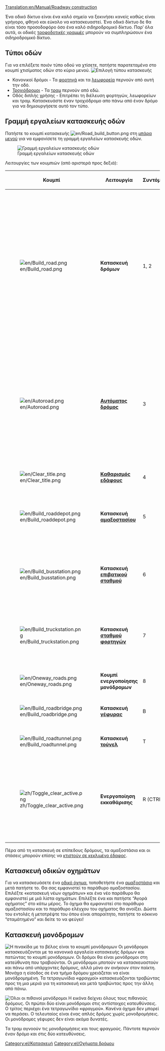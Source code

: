 [[Translation:en/Manual/Roadway construction]]
{{el/Πίνακας περιεχομένων}}

Ένα οδικό δίκτυο είναι ένα καλό σημείο να ξεκινήσει κανείς καθώς είναι γρήγορο, φθηνό και εύκολο να κατασκευαστεί. Ένα οδικό δίκτυο δε θα είναι τόσο προσοδοφόρο όσο ένα καλό σιδηροδρομικό δίκτυο. Παρ’ όλα αυτά, οι οδικές [[el/Τροφοδοτική γραμμή|τροφοδοτικές γραμμές]] μπορούν να συμπληρώσουν ένα σιδηροδρομικό δίκτυο.

==Τύποι οδών==
Για να επιλέξετε ποιόν τύπο οδού να χτίσετε, πατήστε παρατεταμένα στο κουμπί χτισίματος οδών στο κύριο μενού.
[[File:en/Roadmenu.png|none|frame|Επιλογή τύπου κατασκευής]]
* Κανονικοί δρόμοι - Τα [[el/Φορτηγό|φορτηγά]] και τα [[el/Λεωφορείο|λεωφορεία]] περνούν από αυτή την οδό.
* [[el/Τροχιόδρομος|Τροχιόδρομοι]] - Τα [[el/Τραμ|τραμ]] περνούν από εδώ.
* Οδός διπλής χρήσης - Επιτρέπει τη διέλευση φορτηγών, λεωφορείων και τραμ. Κατασκευάστε έναν τροχιόδρομο απο πάνω από έναν δρόμο για να δημιουργήσετε αυτό τον τύπο.

==Γραμμή εργαλείων κατασκευής οδών==
Πατήστε το κουμπί κατασκευής [[File:en/Road build button.png]] στη [[en/Διεπαφή παιχνιδιού#Η_μπάρα_μενού|μπάρα μενού]] για να εμφανίσετε τη γραμμή εργαλείων κατασκευής οδών.

[[File:en/Road constructionnew.png|none|frame|Γραμμή εργαλείων κατασκευής οδών]]

Λειτουργίες των κουμπιών (από αριστερά προς δεξιά):
{| {{en/Wikitable}}
|- style="background:#efefef"
!width='46'|Κουμπί
!width='150'|Λειτουργία
!Συντόμευση
!Περιγραφή
|-
|[[File:en/Build road.png]]
|'''Κατασκευή δρόμων'''||1, 2||Κατασκευάζουν έναν δρόμο στην επιλεγμένη κατεύθυνση· μπορείτε να πατήσετε και να σύρετε. Αυτό λειτουργεί με ακρίβεια μισού τετραγωνιδίου. Αν π.χ. πατήσετε στο δεξί μέρος ενός τετραγωνιδίου και μετά σύρετε δεξιά ο δρόμος θα ξεκινήσει με μισό τετραγωνίδιο. Το ίδιο ισχύει και για το τετραγωνίδιο λήξης.
|-
|[[File:en/Autoroad.png]]||'''[[el/Αυτόματος δρόμος|Αυτόματος δρόμος]]'''||3||Ένα πολύ αποδοτικό εργαλείο για την κατασκευή τμημάτων δρόμου σε οποιαδήποτε κατεύθυνση (αν και μπορεί να είναι αρχικά δύσκολο στη χρήση). Αν χρησιμοποιηθεί με το Ctrl πατημένο, εύκολα αφαιρεί τμήματα δρομου.
|-
|[[File:en/Clear title.png]]||'''[[el/Μορφοποίηση εδάφους|Καθαρισμός εδάφους]]'''||4||Καθαρίζει τετραγωνίδια.
|-
|[[File:en/Build roaddepot.png]]||'''Κατασκευή [[el/Αμαξοστάσια|αμαξοστασίου]]'''||5||Ανοίγει το παράθυρο αμαξοστασίου για την κατασκευή και προσανατολισμό αμαξοστασίου.
|-
|[[File:en/Build busstation.png]]||'''Κατασκευή [[en/Σταθμοί#Στάσεις_Λεωφορείων/El|επιβατικού σταθμού]]'''||6||Ανοίγει το παράθυρο στάσης λεωφορείου για την κατασκευή και προσανατολισμό στάσης.
|-
|[[File:en/Build truckstation.png]]||'''Κατασκευή [[en/Σταθμοί#Στάσεις_Φορτηγών/El|σταθμού φορτηγών]]'''||7||Ανοίγει το παράθυρο στάσης φορτηγού για την κατασκευή και προσανατολισμό στάσης.
|-
|[[File:en/Oneway roads.png]]||'''Κουμπί ενεργοποίησης μονόδρομων'''||8||Επιτρέπει την κατασκευή μονόδρομων.
|-
|[[File:en/Build roadbridge.png]]||'''Κατασκευή [[el/Γέφυρες|γέφυρας]]'''||B||Επιτρέπει την κατασκευή γέφυρας.
|-
|[[File:en/Build roadtunnel.png]]||'''Κατασκευή [[el/Τούνελ|τούνελ]]'''||T||Επιτρέπει την κατασκευή τούνελ.
|-
|[[File:zh/Toggle clear active.png]]||'''Ενεργοποίηση εκκαθάρισης'''||R (CTRL)||Επιλέξτε ένα άλλο εργαλείο και μετά αυτό για να αφαιρέσετε αυτό το αντικείμενο. Μπορείτε να ενεργοποιήσετε αυτή την λειτουργία πατώντας Ctrl.
|}

Πέρα από τη κατασκευή σε επίπεδους δρόμους, τα αμαξοστάσια και οι στάσεις μπορούν επίσης να [[el/Κατασκευή σε κεκλιμένο έδαφος|κτιστούν σε κεκλιμένο έδαφος]].

==Κατασκευή οδικών οχημάτων==
Για να κατασκευάσετε ένα [[el/Όχηματα δρόμου|οδικό όχημα]], τοποθετήστε ένα [[el/Αμαξοστάσια|αμαξοστάσιο]] και μετά πατήστε το. Θα σας εμφανιστεί το παράθυρο αμαξοστασίου. Επιλέξτε «κατασκευή νέων οχημάτων» και ένα νέο παράθυρο θα εμφανιστεί με μιά λίστα οχημάτων. Επιλέξτε ένα και πατήστε “Αγορά οχήματος” στο κάτω μέρος. Το όχημα θα εμφανιστεί στο παράθυρο αμαξοστασίου και το παράθυρο ελέγχου του οχήματος θα ανοίξει. Δώστε του εντολές ή μετατρέψτε του όπου είναι απαραίτητο, πατήστε το κόκκινο “σταμάτημένο” και δείτε το να φεύγει!

==Κατασκευή μονόδρομων==
[[File:en/Oneway.png|right|frame|Η πινακίδα με το βέλος είναι το κουμπί μονόδρομων]]
Οι μονόδρομοι κατασκευάζονται με τα κανονικά εργαλεία κατασκευής δρόμων και πατώντας το κουμπί μονόδρομων. Οι δρόμοι θα είναι μονόδρομοι στη κατεύθυνση που τραβιούνται. Οι μονόδρομοι μποτούν να κατασκευαστούν και πάνω από υπάρχοντες δρόμους, αλλά μόνο αν ανήκουν στον παίκτη. Μονάχα η είσοδος σε ένα τμήμα δρόμου χρειάζεται να είναι μονόδρομημένη. Τα τετραγωνίδια «φραγμοί» κατασκευάζονται τραβώντας προς τη μια μεριά για τη κατασκευή και μετά τραβώντας προς την άλλη από πάνω.

[[File:en/Oneways.png|left|frame|Όλοι οι πιθανοί μονόδρομοι]]
Η εικόνα δείχνει όλους τους πιθανούς δρόμους. Οι πρώτοι δύο είναι μονόδρομοι στις αντίστοιχες κατευθύνσεις. Ο τρίτος περιέχει ένα τετραγωνίδιο «φραγμού». Κανένα όχημα δεν μπορεί να περάσει. Ο τελευταίος είναι ένας απλός δρόμος χωρίς μονοδρομήσεις. Οι μονόδρομες γέφυρες δεν είναι ακόμα δυνατές.

Τα τραμ αγνοούν τις μονοδρομήσεις και τους φραγμούς. Πάντοτε περνούν έναν δρόμο και στις δύο κατευθύνσεις.

[[Category:el/Κατασκευή]]
[[Category:el/Οχήματα δρόμου]]